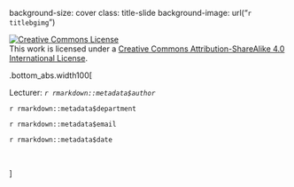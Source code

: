 

background-size: cover
class: title-slide
background-image: url("`r titlebgimg`")

<a rel="license" href="http://creativecommons.org/licenses/by-sa/4.0/"><img alt="Creative Commons License" style="border-width:0" src="https://i.creativecommons.org/l/by-sa/4.0/88x31.png" /></a><br />This work is licensed under a <a rel="license" href="http://creativecommons.org/licenses/by-sa/4.0/">Creative Commons Attribution-ShareAlike 4.0 International License</a>.


.bottom_abs.width100[

Lecturer: *`r rmarkdown::metadata$author`*

`r rmarkdown::metadata$department`

<i class="fas fa-envelope"></i>  `r rmarkdown::metadata$email`

<i class="fas fa-calendar-alt"></i> `r rmarkdown::metadata$date`

<br>

]




